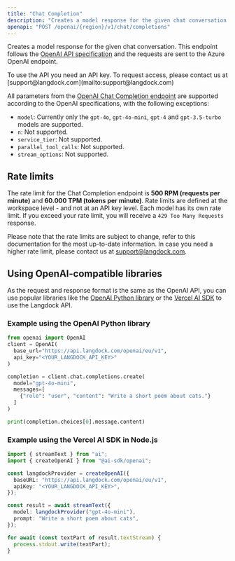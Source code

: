 ```yaml
---
title: "Chat Completion"
description: "Creates a model response for the given chat conversation."
openapi: "POST /openai/{region}/v1/chat/completions"
---
```


Creates a model response for the given chat conversation. This endpoint follows the [OpenAI API specification](https://platform.openai.com/docs/api-reference/chat/create) and the requests are sent to the Azure OpenAI endpoint.

<Info>
  To use the API you need an API key. To request access, please contact us at
  [support@langdock.com](mailto:support@langdock.com)
</Info>

All parameters from the [OpenAI Chat Completion endpoint](https://platform.openai.com/docs/api-reference/chat/create) are supported according to the OpenAI specifications, with the following exceptions:

- `model`: Currently only the `gpt-4o`, `gpt-4o-mini`, `gpt-4` and `gpt-3.5-turbo` models are supported.
- `n`: Not supported.
- `service_tier`: Not supported.
- `parallel_tool_calls`: Not supported.
- `stream_options`: Not supported.

## Rate limits

The rate limit for the Chat Completion endpoint is **500 RPM (requests per minute)** and **60.000 TPM (tokens per minute)**. Rate limits are defined at the workspace level - and not at an API key level. Each model has its own rate limit. If you exceed your rate limit, you will receive a `429 Too Many Requests` response.

Please note that the rate limits are subject to change, refer to this documentation for the most up-to-date information.
In case you need a higher rate limit, please contact us at [support@langdock.com](mailto:support@langdock.com).

## Using OpenAI-compatible libraries

As the request and response format is the same as the OpenAI API, you can use popular libraries like the [OpenAI Python library](https://github.com/openai/openai-python) or the [Vercel AI SDK](https://sdk.vercel.ai/docs/introduction) to use the Langdock API.

### Example using the OpenAI Python library

```python
from openai import OpenAI
client = OpenAI(
  base_url="https://api.langdock.com/openai/eu/v1",
  api_key="<YOUR_LANGDOCK_API_KEY>"
)

completion = client.chat.completions.create(
  model="gpt-4o-mini",
  messages=[
    {"role": "user", "content": "Write a short poem about cats."}
  ]
)

print(completion.choices[0].message.content)
```

### Example using the Vercel AI SDK in Node.js

```typescript
import { streamText } from "ai";
import { createOpenAI } from "@ai-sdk/openai";

const langdockProvider = createOpenAI({
  baseURL: "https://api.langdock.com/openai/eu/v1",
  apiKey: "<YOUR_LANGDOCK_API_KEY>",
});

const result = await streamText({
  model: langdockProvider("gpt-4o-mini"),
  prompt: "Write a short poem about cats",
});

for await (const textPart of result.textStream) {
  process.stdout.write(textPart);
}
```

